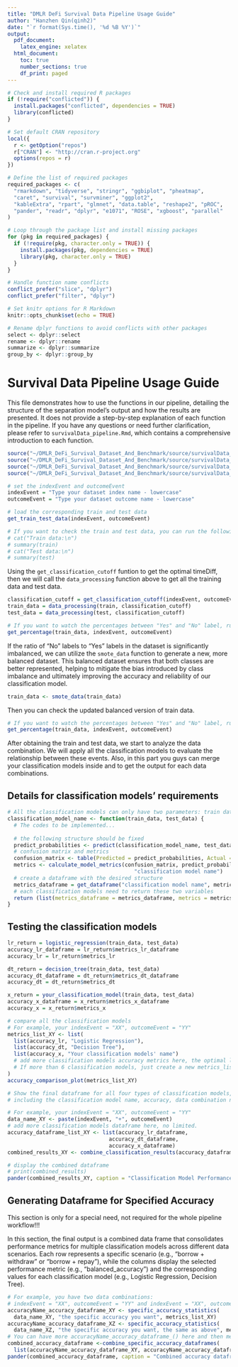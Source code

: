 ```yaml
---
title: "DMLR DeFi Survival Data Pipeline Usage Guide"
author: "Hanzhen Qin(qinh2)"
date: "`r format(Sys.time(), '%d %B %Y')`"
output:
  pdf_document: 
    latex_engine: xelatex
  html_document:
    toc: true
    number_sections: true
    df_print: paged
---
```


```r
# Check and install required R packages
if (!require("conflicted")) {
  install.packages("conflicted", dependencies = TRUE)
  library(conflicted)
}

# Set default CRAN repository
local({
  r <- getOption("repos")
  r["CRAN"] <- "http://cran.r-project.org"
  options(repos = r)
})

# Define the list of required packages
required_packages <- c(
  "rmarkdown", "tidyverse", "stringr", "ggbiplot", "pheatmap", 
  "caret", "survival", "survminer", "ggplot2", 
  "kableExtra", "rpart", "glmnet", "data.table", "reshape2", "pROC", 
  "pander", "readr", "dplyr", "e1071", "ROSE", "xgboost", "parallel"
)

# Loop through the package list and install missing packages
for (pkg in required_packages) {
  if (!require(pkg, character.only = TRUE)) {
    install.packages(pkg, dependencies = TRUE)
    library(pkg, character.only = TRUE)
  }
}

# Handle function name conflicts
conflict_prefer("slice", "dplyr")
conflict_prefer("filter", "dplyr")

# Set knitr options for R Markdown
knitr::opts_chunk$set(echo = TRUE)

# Rename dplyr functions to avoid conflicts with other packages
select <- dplyr::select
rename <- dplyr::rename
summarize <- dplyr::summarize
group_by <- dplyr::group_by
```

# Survival Data Pipeline Usage Guide

This file demonstrates how to use the functions in our pipeline, detailing the structure of the separation model's output and how the results are presented. It does not provide a step-by-step explanation of each function in the pipeline. If you have any questions or need further clarification, please refer to `survivalData_pipeline.Rmd`, which contains a comprehensive introduction to each function.

```r
source("~/DMLR_DeFi_Survival_Dataset_And_Benchmark/source/survivalData_pipeline/data_preprocessing.R")
source("~/DMLR_DeFi_Survival_Dataset_And_Benchmark/source/survivalData_pipeline/model_evaluation_visual.R")
source("~/DMLR_DeFi_Survival_Dataset_And_Benchmark/source/survivalData_pipeline/classification_models.R")
source("~/DMLR_DeFi_Survival_Dataset_And_Benchmark/source/survivalData_pipeline/get_classification_cutoff.R")

# set the indexEvent and outcomeEvent
indexEvent = "Type your dataset index name - lowercase"
outcomeEvent = "Type your dataset outcome name - lowercase"

# load the corresponding train and test data
get_train_test_data(indexEvent, outcomeEvent)

# If you want to check the train and test data, you can run the following codes.
# cat("Train data:\n")
# summary(train)
# cat("Test data:\n")
# summary(test)
```

Using the `get_classification_cutoff` funtion to get the optimal timeDiff, then we will call the `data_processing` function above to get all the training data and test data.

```r
classification_cutoff = get_classification_cutoff(indexEvent, outcomeEvent)
train_data = data_processing(train, classification_cutoff)
test_data = data_processing(test, classification_cutoff)
```

```r
# If you want to watch the percentages between "Yes" and "No" label, run this code.
get_percentage(train_data, indexEvent, outcomeEvent)
```

If the ratio of "No" labels to "Yes" labels in the dataset is significantly imbalanced, we can utilize the `smote_data` function to generate a new, more balanced dataset. This balanced dataset ensures that both classes are better represented, helping to mitigate the bias introduced by class imbalance and ultimately improving the accuracy and reliability of our classification model.

```r
train_data <- smote_data(train_data)
```

Then you can check the updated balanced version of train data.

```r
# If you want to watch the percentages between "Yes" and "No" label, run this code.
get_percentage(train_data, indexEvent, outcomeEvent)
```

After obtaining the train and test data, we start to analyze the data combination. We will apply all the classification models to evaluate the relationship between these events. Also, in this part you guys can merge your classification models inside and to get the output for each data combinations.

## Details for classification models' requirements

```r
# All the classification models can only have two parameters: train data and test data.
classification_model_name <- function(train_data, test_data) {
  # The codes to be implemented...
  
  # the following structure should be fixed
  predict_probabilities <- predict(classification_model_name, test_data, ...)
  # confusion matrix and metrics
  confusion_matrix <- table(Predicted = predict_probabilities, Actual = test_data$event)
  metrics <- calculate_model_metrics(confusion_matrix, predict_probabilities, 
                                        "classification model name")
  # create a dataframe with the desired structure
  metrics_dataframe = get_dataframe("classification model name", metrics)
  # each classification models need to return these two variables
  return (list(metrics_dataframe = metrics_dataframe, metrics = metrics))
}
```

## Testing the classification models

```r
lr_return = logistic_regression(train_data, test_data)
accuracy_lr_dataframe = lr_return$metrics_lr_dataframe
accuracy_lr = lr_return$metrics_lr
```

```r
dt_return = decision_tree(train_data, test_data)
accuracy_dt_dataframe = dt_return$metrics_dt_dataframe
accuracy_dt = dt_return$metrics_dt
```

```r
x_return = your_classification_model(train_data, test_data)
accuracy_x_dataframe = x_return$metrics_x_dataframe
accuracy_x = x_return$metrics_x
```

```r
# compare all the classification models
# For example, your indexEvent = "XX", outcomeEvent = "YY"
metrics_list_XY <- list(
  list(accuracy_lr, "Logistic Regression"), 
  list(accuracy_dt, "Decision Tree"), 
  list(accuracy_x, "Your classification models' name")
  # add more classification models accuracy metrics here, the optimal length of the list is 6.
  # If more than 6 classification models, just create a new metrics_list.
)
accuracy_comparison_plot(metrics_list_XY)
```

```r
# Show the final dataframe for all four types of classification models,
# including the classification model name, accuracy, data combination name.

# For example, your indexEvent = "XX", outcomeEvent = "YY"
data_name_XY <- paste(indexEvent, "+", outcomeEvent)
# add more classification models dataframe here, no limited.
accuracy_dataframe_list_XY <- list(accuracy_lr_dataframe, 
                                accuracy_dt_dataframe, 
                                accuracy_x_dataframe)
combined_results_XY <- combine_classification_results(accuracy_dataframe_list_XY, data_name_XY)

# display the combined dataframe
# print(combined_results)
pander(combined_results_XY, caption = "Classification Model Performance")
```

## Generating Dataframe for Specified Accuracy

This section is only for a special need, not required for the whole pipeline workflow!!!

In this section, the final output is a combined data frame that consolidates performance metrics for multiple classification models across different data scenarios. Each row represents a specific scenario (e.g., "borrow + withdraw" or "borrow + repay"), while the columns display the selected performance metric (e.g., "balanced_accuracy") and the corresponding values for each classification model (e.g., Logistic Regression, Decision Tree). 

```r
# For example, you have two data combinations:
# indexEvent = "XX", outcomeEvent = "YY" and indexEvent = "XX", outcomeEvent = "ZZ"
accuracyName_accuracy_dataframe_XY <- specific_accuracy_statistics(
  data_name_XY, "the specific accuracy you want", metrics_list_XY)
accuracyName_accuracy_dataframe_XZ <- specific_accuracy_statistics(
  data_name_XZ, "the specific accuracy you want, the same as above", metrics_list_XZ)
# You can have more accuracyName_accuracy_dataframe_() here and then merge to the following list
combined_accuracy_dataframe <-combine_specific_accuracy_dataframes(
  list(accuracyName_accuracy_dataframe_XY, accuracyName_accuracy_dataframe_XZ, ...))
pander(combined_accuracy_dataframe, caption = "Combined accuracy dataframe")
```